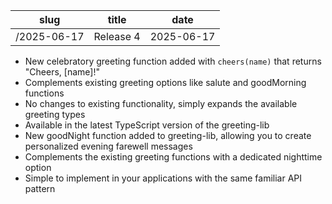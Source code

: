 | slug | title | date |
|-----------------|----------------------------|-----------------|
| /2025-06-17 | Release 4 | 2025-06-17 |

- New celebratory greeting function added with `cheers(name)` that returns "Cheers, [name]!"
- Complements existing greeting options like salute and goodMorning functions
- No changes to existing functionality, simply expands the available greeting types
- Available in the latest TypeScript version of the greeting-lib
- New goodNight function added to greeting-lib, allowing you to create personalized evening farewell messages
- Complements the existing greeting functions with a dedicated nighttime option
- Simple to implement in your applications with the same familiar API pattern